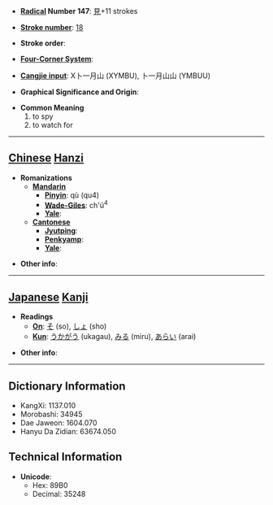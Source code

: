 * '''[[Wiktionary:Chinese radical index| Radical]] Number 147''': [[Wiktionary:Chinese radical index 見|見]]+11 strokes

* '''[[Wiktionary:Chinese total strokes index|Stroke number]]''': [[Wiktionary:Chinese total strokes index 18|18]]

* '''Stroke order''': 

* '''[[Wiktionary:Chinese four corner index|Four-Corner System]]''': 

* '''[[Wiktionary:Chinese Cangjie index|Cangjie input]]''': X卜一月山 (XYMBU), 卜一月山山 (YMBUU)

* '''Graphical Significance and Origin''': 

* '''Common Meaning'''
*#to spy
*# to watch for


----

== [[Chinese]] [[Hanzi]] ==

* '''Romanizations'''
** '''[[Mandarin]]'''
*** '''[[Pinyin]]''': qù (qu4)
*** '''[[Wade-Giles]]''': ch'ü<sup>4</sup>
*** '''[[Yale]]''': 
** '''[[Cantonese]]'''
*** '''[[Jyutping]]''':
*** '''[[Penkyamp]]''': 
*** '''[[Yale]]''': 

* '''Other info''': 

----

== [[Japanese]] [[Kanji]] ==

* '''Readings'''
** '''[[On]]''': [[そ]] (so), [[しょ]] (sho)
** '''[[Kun]]''': [[うかがう]] (ukagau), [[みる]] (miru), [[あらい]] (arai)

* '''Other info''':  

----

== Dictionary Information ==

* KangXi: 1137.010
* Morobashi: 34945
* Dae Jaweon: 1604.070
* Hanyu Da Zidian: 63674.050

== Technical Information ==

* '''Unicode''':
** Hex: 89B0
** Decimal: 35248